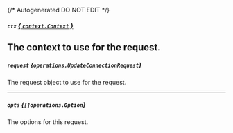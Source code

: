 {/* Autogenerated DO NOT EDIT  */}

##### `ctx` [*{ `context.Context` }*](https://pkg.go.dev/context#Context)
The context to use for the request.
---
##### `request` *{`operations.UpdateConnectionRequest`}*
The request object to use for the request.

<Collapsible openLabel={Labels.showProperties} closeLabel={Labels.hideProperties}>
  <UpdateConnectionRequest />
</Collapsible>

---
##### `opts` *{`[]operations.Option`}*
The options for this request.


